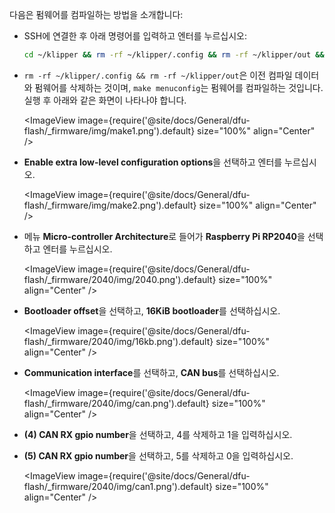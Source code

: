 다음은 펌웨어를 컴파일하는 방법을 소개합니다:
* SSH에 연결한 후 아래 명령어를 입력하고 엔터를 누르십시오:

    ```bash
    cd ~/klipper && rm -rf ~/klipper/.config && rm -rf ~/klipper/out && make menuconfig
    ```

* `rm -rf ~/klipper/.config && rm -rf ~/klipper/out`은 이전 컴파일 데이터와 펌웨어를 삭제하는 것이며, `make menuconfig`는 펌웨어를 컴파일하는 것입니다. 실행 후 아래와 같은 화면이 나타나야 합니다.

    <ImageView image={require('@site/docs/General/dfu-flash/_firmware/img/make1.png').default} size="100%" align="Center" />

* **Enable extra low-level configuration options**을 선택하고 엔터를 누르십시오.

    <ImageView image={require('@site/docs/General/dfu-flash/_firmware/img/make2.png').default} size="100%" align="Center" />

* 메뉴 **Micro-controller Architecture**로 들어가 **Raspberry Pi RP2040**을 선택하고 엔터를 누르십시오.

    <ImageView image={require('@site/docs/General/dfu-flash/_firmware/2040/img/2040.png').default} size="100%" align="Center" />

* **Bootloader offset**을 선택하고, **16KiB bootloader**를 선택하십시오.

    <ImageView image={require('@site/docs/General/dfu-flash/_firmware/2040/img/16kb.png').default} size="100%" align="Center" />

* **Communication interface**를 선택하고, **CAN bus**를 선택하십시오.

    <ImageView image={require('@site/docs/General/dfu-flash/_firmware/2040/img/can.png').default} size="100%" align="Center" />

* **(4) CAN RX gpio number**을 선택하고, 4를 삭제하고 1을 입력하십시오.
* **(5) CAN RX gpio number**을 선택하고, 5를 삭제하고 0을 입력하십시오.

    <ImageView image={require('@site/docs/General/dfu-flash/_firmware/2040/img/can1.png').default} size="100%" align="Center" />